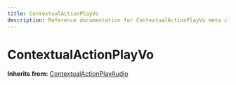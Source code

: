 ```yaml
---
title: ContextualActionPlayVo
description: Reference documentation for ContextualActionPlayVo meta class
---
```



# ContextualActionPlayVo

**Inherits from:** [ContextualActionPlayAudio](/classes/contextualactionplayaudio)

<ClassDetails file="/db/classes/ContextualActionPlayVo.359cf875612d.json" />

